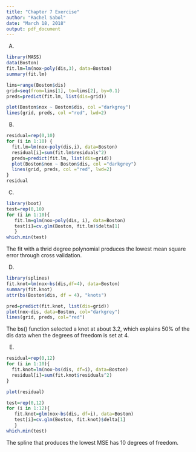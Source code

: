 ---
title: "Chapter 7 Exercise"
author: "Rachel Sabol"
date: "March 18, 2018"
output: pdf_document
---
A)
```{r}
library(MASS)
data(Boston)
fit.lm=lm(nox~poly(dis,3), data=Boston)
summary(fit.lm)

lims=range(Boston$dis)
grid=seq(from=lims[1], to=lims[2], by=0.1)
preds=predict(fit.lm, list(dis=grid))

plot(Boston$nox ~ Boston$dis, col ="darkgrey")
lines(grid, preds, col ="red", lwd=2)


```
B)
```{r}
residual=rep(0,10)
for (i in 1:10) {
  fit.lm=lm(nox~poly(dis,i), data=Boston)
  residual[i]=sum(fit.lm$residuals^2)
  preds=predict(fit.lm, list(dis=grid))
  plot(Boston$nox ~ Boston$dis, col ="darkgrey")
  lines(grid, preds, col ="red", lwd=2)
}
residual
```
C)
```{r}
library(boot)
test=rep(0,10)
for (i in 1:10){
   fit.lm=glm(nox~poly(dis, i), data=Boston)
   test[i]=cv.glm(Boston, fit.lm)$delta[1]
   }
which.min(test)
```
The fit with a thrid degree polynomial produces the lowest mean square error through cross validation. 

D)
```{r}
library(splines)
fit.knot=lm(nox~bs(dis,df=4), data=Boston)
summary(fit.knot)
attr(bs(Boston$dis, df = 4), "knots")

pred=predict(fit.knot, list(dis=grid))
plot(nox~dis, data=Boston, col="darkgrey")
lines(grid, preds, col="red")
```
The bs() function selected a knot at about 3.2, which explains 50% of the dis data when the degrees of freedom is set at 4. 

E)
```{r}
residual=rep(0,12)
for (i in 1:10){
  fit.knot=lm(nox~bs(dis, df=i), data=Boston)
  residual[i]=sum(fit.knot$residuals^2)
}

plot(residual)
```
```{r}
test=rep(0,12)
for (i in 1:12){
   fit.knot=glm(nox~bs(dis, df=i), data=Boston)
   test[i]=cv.glm(Boston, fit.knot)$delta[1]
   }
which.min(test)

```
The spline that produces the lowest MSE has 10 degrees of freedom. 